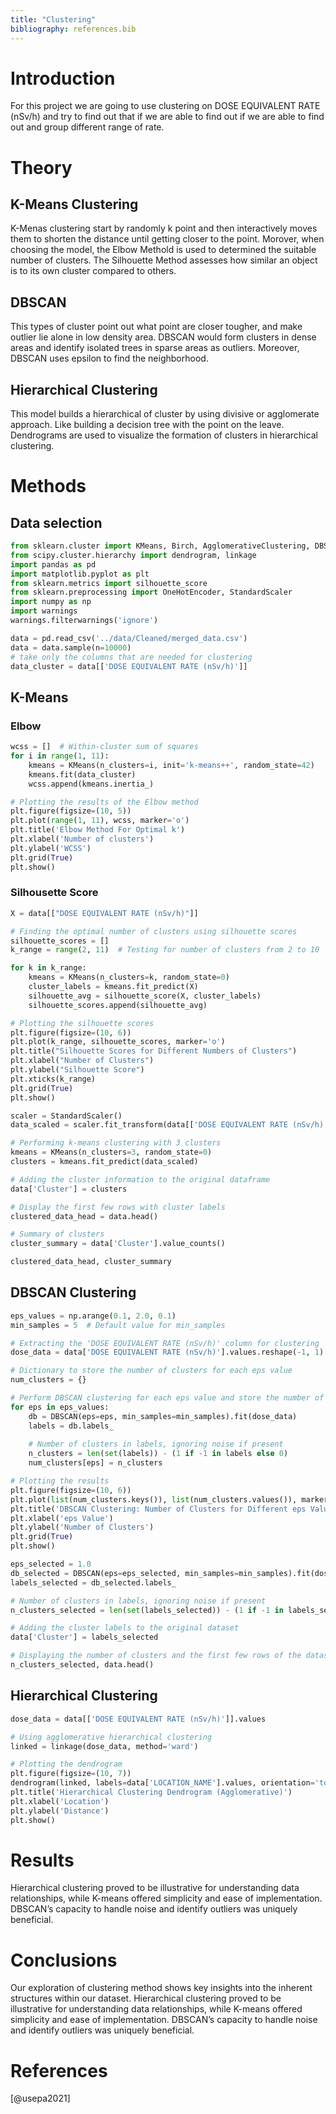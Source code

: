 ```yaml
---
title: "Clustering"
bibliography: references.bib
---
```


# **Introduction**

For this project we are going to use clustering on DOSE EQUIVALENT RATE (nSv/h) and try to find out that if we are able to find out if we are able to find out and group different range of rate.

# **Theory**

## **K-Means Clustering**

K-Menas clustering start by randomly k point and then interactively moves them to shorten the distance until getting closer to the point. Morover, when choosing the model, the Elbow Methold is used to determined the suitable number of clusters. The Silhouette Method assesses how similar an object is to its own cluster compared to others.

## **DBSCAN**

This types of cluster point out what point are closer tougher, and make outlier lie alone in low density area. DBSCAN would form clusters in dense areas and identify isolated trees in sparse areas as outliers. Moreover, DBSCAN uses epsilon to find the neighborhood.

## **Hierarchical Clustering**

This model builds a hierarchical of cluster by using divisive or agglomerate approach. Like building a decision tree with the point on the leave. Dendrograms are used to visualize the formation of clusters in hierarchical clustering.

# **Methods**

## **Data selection**

```python
from sklearn.cluster import KMeans, Birch, AgglomerativeClustering, DBSCAN
from scipy.cluster.hierarchy import dendrogram, linkage
import pandas as pd
import matplotlib.pyplot as plt
from sklearn.metrics import silhouette_score
from sklearn.preprocessing import OneHotEncoder, StandardScaler
import numpy as np
import warnings
warnings.filterwarnings('ignore')
```

```python
data = pd.read_csv('../data/Cleaned/merged_data.csv')
data = data.sample(n=10000)
# take only the columns that are needed for clustering
data_cluster = data[['DOSE EQUIVALENT RATE (nSv/h)']]
```

## **K-Means**

### Elbow

```python
wcss = []  # Within-cluster sum of squares
for i in range(1, 11):
    kmeans = KMeans(n_clusters=i, init='k-means++', random_state=42)
    kmeans.fit(data_cluster)
    wcss.append(kmeans.inertia_)

# Plotting the results of the Elbow method
plt.figure(figsize=(10, 5))
plt.plot(range(1, 11), wcss, marker='o')
plt.title('Elbow Method For Optimal k')
plt.xlabel('Number of clusters')
plt.ylabel('WCSS')
plt.grid(True)
plt.show()
```

### Silhousette Score

```python
X = data[["DOSE EQUIVALENT RATE (nSv/h)"]]

# Finding the optimal number of clusters using silhouette scores
silhouette_scores = []
k_range = range(2, 11)  # Testing for number of clusters from 2 to 10

for k in k_range:
    kmeans = KMeans(n_clusters=k, random_state=0)
    cluster_labels = kmeans.fit_predict(X)
    silhouette_avg = silhouette_score(X, cluster_labels)
    silhouette_scores.append(silhouette_avg)

# Plotting the silhouette scores
plt.figure(figsize=(10, 6))
plt.plot(k_range, silhouette_scores, marker='o')
plt.title("Silhouette Scores for Different Numbers of Clusters")
plt.xlabel("Number of Clusters")
plt.ylabel("Silhouette Score")
plt.xticks(k_range)
plt.grid(True)
plt.show()
```

```python
scaler = StandardScaler()
data_scaled = scaler.fit_transform(data[['DOSE EQUIVALENT RATE (nSv/h)']])

# Performing k-means clustering with 3 clusters
kmeans = KMeans(n_clusters=3, random_state=0)
clusters = kmeans.fit_predict(data_scaled)

# Adding the cluster information to the original dataframe
data['Cluster'] = clusters

# Display the first few rows with cluster labels
clustered_data_head = data.head()

# Summary of clusters
cluster_summary = data['Cluster'].value_counts()

clustered_data_head, cluster_summary
```

## **DBSCAN Clustering**

```python
eps_values = np.arange(0.1, 2.0, 0.1)
min_samples = 5  # Default value for min_samples

# Extracting the 'DOSE EQUIVALENT RATE (nSv/h)' column for clustering
dose_data = data['DOSE EQUIVALENT RATE (nSv/h)'].values.reshape(-1, 1)

# Dictionary to store the number of clusters for each eps value
num_clusters = {}

# Perform DBSCAN clustering for each eps value and store the number of clusters
for eps in eps_values:
    db = DBSCAN(eps=eps, min_samples=min_samples).fit(dose_data)
    labels = db.labels_
    
    # Number of clusters in labels, ignoring noise if present
    n_clusters = len(set(labels)) - (1 if -1 in labels else 0)
    num_clusters[eps] = n_clusters

# Plotting the results
plt.figure(figsize=(10, 6))
plt.plot(list(num_clusters.keys()), list(num_clusters.values()), marker='o')
plt.title('DBSCAN Clustering: Number of Clusters for Different eps Values')
plt.xlabel('eps Value')
plt.ylabel('Number of Clusters')
plt.grid(True)
plt.show()
```

```python
eps_selected = 1.0
db_selected = DBSCAN(eps=eps_selected, min_samples=min_samples).fit(dose_data)
labels_selected = db_selected.labels_

# Number of clusters in labels, ignoring noise if present
n_clusters_selected = len(set(labels_selected)) - (1 if -1 in labels_selected else 0)

# Adding the cluster labels to the original dataset
data['Cluster'] = labels_selected

# Displaying the number of clusters and the first few rows of the dataset with cluster labels
n_clusters_selected, data.head()
```

## Hierarchical Clustering

```python
dose_data = data[['DOSE EQUIVALENT RATE (nSv/h)']].values

# Using agglomerative hierarchical clustering
linked = linkage(dose_data, method='ward')

# Plotting the dendrogram
plt.figure(figsize=(10, 7))
dendrogram(linked, labels=data['LOCATION_NAME'].values, orientation='top')
plt.title('Hierarchical Clustering Dendrogram (Agglomerative)')
plt.xlabel('Location')
plt.ylabel('Distance')
plt.show()
```

# **Results**

Hierarchical clustering proved to be illustrative for understanding data relationships, while K-means offered simplicity and ease of implementation. DBSCAN's capacity to handle noise and identify outliers was uniquely beneficial.

# **Conclusions**

Our exploration of clustering method shows key insights into the inherent structures within our dataset. Hierarchical clustering proved to be illustrative for understanding data relationships, while K-means offered simplicity and ease of implementation. DBSCAN's capacity to handle noise and identify outliers was uniquely beneficial.

# **References**

[@usepa2021]